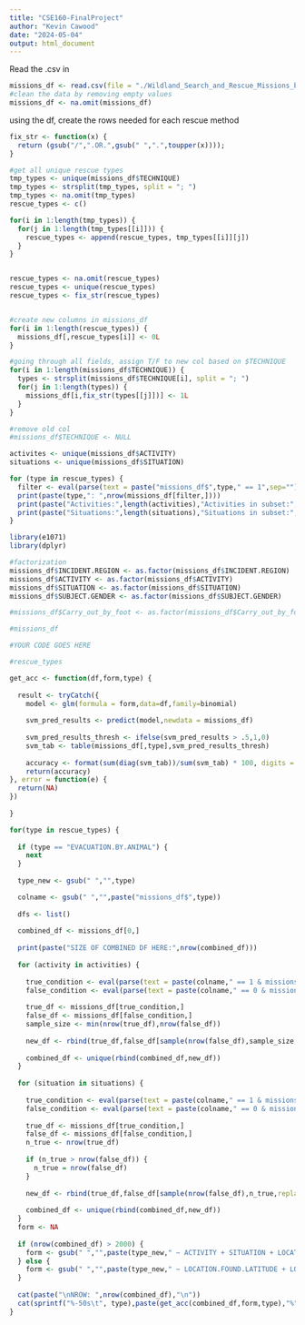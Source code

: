 ```yaml
---
title: "CSE160-FinalProject"
author: "Kevin Cawood"
date: "2024-05-04"
output: html_document
---
```


Read the .csv in

```r
missions_df <- read.csv(file = "./Wildland_Search_and_Rescue_Missions_by_NYS_Forest_Rangers__Beginning_2012.csv", header=TRUE)
#clean the data by removing empty values
missions_df <- na.omit(missions_df)

```

using the df, create the rows needed for each rescue method

```r

fix_str <- function(x) {
  return (gsub("/",".OR.",gsub(" ",".",toupper(x))));
}

#get all unique rescue types
tmp_types <- unique(missions_df$TECHNIQUE)
tmp_types <- strsplit(tmp_types, split = "; ")
tmp_types <- na.omit(tmp_types)
rescue_types <- c()

for(i in 1:length(tmp_types)) {
  for(j in 1:length(tmp_types[[i]])) {
    rescue_types <- append(rescue_types, tmp_types[[i]][j])
  }
}


rescue_types <- na.omit(rescue_types)
rescue_types <- unique(rescue_types)
rescue_types <- fix_str(rescue_types)


#create new columns in missions_df
for(i in 1:length(rescue_types)) {
  missions_df[,rescue_types[i]] <- 0L
}

#going through all fields, assign T/F to new col based on $TECHNIQUE
for(i in 1:length(missions_df$TECHNIQUE)) {
  types <- strsplit(missions_df$TECHNIQUE[i], split = "; ")
  for(j in 1:length(types)) {
    missions_df[i,fix_str(types[[j]])] <- 1L
  }
}

#remove old col
#missions_df$TECHNIQUE <- NULL

activites <- unique(missions_df$ACTIVITY)
situations <- unique(missions_df$SITUATION)

for (type in rescue_types) {
  filter <- eval(parse(text = paste("missions_df$",type," == 1",sep="")))
  print(paste(type,": ",nrow(missions_df[filter,])))
  print(paste("Activities:",length(activities),"Activities in subset:",length(unique(missions_df[filter,]$ACTIVITY))))
  print(paste("Situations:",length(situations),"Situations in subset:",length(unique(missions_df[filter,]$SITUATION))))
}

```

```r
library(e1071)
library(dplyr)

#factorization
missions_df$INCIDENT.REGION <- as.factor(missions_df$INCIDENT.REGION)
missions_df$ACTIVITY <- as.factor(missions_df$ACTIVITY)
missions_df$SITUATION <- as.factor(missions_df$SITUATION)
missions_df$SUBJECT.GENDER <- as.factor(missions_df$SUBJECT.GENDER)

#missions_df$Carry_out_by_foot <- as.factor(missions_df$Carry_out_by_foot)

#missions_df

#YOUR CODE GOES HERE

#rescue_types

get_acc <- function(df,form,type) {
  
  result <- tryCatch({
    model <- glm(formula = form,data=df,family=binomial)
    
    svm_pred_results <- predict(model,newdata = missions_df)
    
    svm_pred_results_thresh <- ifelse(svm_pred_results > .5,1,0)                                      
    svm_tab <- table(missions_df[,type],svm_pred_results_thresh)
    
    accuracy <- format(sum(diag(svm_tab))/sum(svm_tab) * 100, digits = 3)
    return(accuracy)
}, error = function(e) {
  return(NA)
})
  
}

for(type in rescue_types) {
  
  if (type == "EVACUATION.BY.ANIMAL") {
    next
  }
  
  type_new <- gsub(" ","",type)

  colname <- gsub(" ","",paste("missions_df$",type))
  
  dfs <- list()
  
  combined_df <- missions_df[0,]
  
  print(paste("SIZE OF COMBINED DF HERE:",nrow(combined_df)))
  
  for (activity in activities) {
    
    true_condition <- eval(parse(text = paste(colname," == 1 & missions_df$ACTIVITY == '",activity,"'",sep="")))
    false_condition <- eval(parse(text = paste(colname," == 0 & missions_df$ACTIVITY == '",activity,"'",sep="")))
    
    true_df <- missions_df[true_condition,]
    false_df <- missions_df[false_condition,]
    sample_size <- min(nrow(true_df),nrow(false_df))
    
    new_df <- rbind(true_df,false_df[sample(nrow(false_df),sample_size,replace=FALSE),])
    
    combined_df <- unique(rbind(combined_df,new_df))
  }
  
  for (situation in situations) {
    
    true_condition <- eval(parse(text = paste(colname," == 1 & missions_df$SITUATION == '",situation,"'",sep="")))
    false_condition <- eval(parse(text = paste(colname," == 0 & missions_df$SITUATION == '",situation,"'",sep="")))
    
    true_df <- missions_df[true_condition,]
    false_df <- missions_df[false_condition,]
    n_true <- nrow(true_df)
    
    if (n_true > nrow(false_df)) {
      n_true = nrow(false_df)
    }
    
    new_df <- rbind(true_df,false_df[sample(nrow(false_df),n_true,replace=FALSE),])
    
    combined_df <- unique(rbind(combined_df,new_df))
  }
  form <- NA
  
  if (nrow(combined_df) > 2000) {
    form <- gsub(" ","",paste(type_new," ~ ACTIVITY + SITUATION + LOCATION.FOUND.LATITUDE + LOCATION.FOUND.LONGITUDE + LOCATION.FOUND.ELEVATION"));
  } else {
    form <- gsub(" ","",paste(type_new," ~ LOCATION.FOUND.LATITUDE + LOCATION.FOUND.LONGITUDE + LOCATION.FOUND.ELEVATION"));
  }
  
  cat(paste("\nNROW: ",nrow(combined_df),"\n"))
  cat(sprintf("%-50s\t", type),paste(get_acc(combined_df,form,type),"%"),"\n")
}

```

```r

```

```r

```

```r
```

